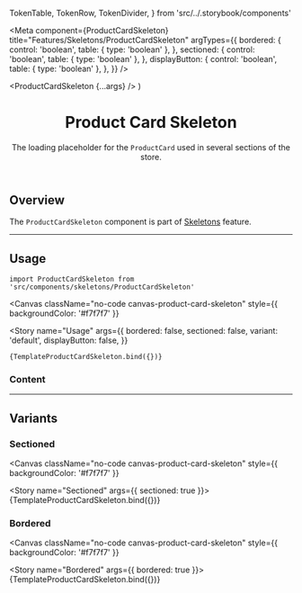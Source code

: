   TokenTable,
  TokenRow,
  TokenDivider,
} from 'src/../.storybook/components'

<Meta
  component={ProductCardSkeleton}
  title="Features/Skeletons/ProductCardSkeleton"
  argTypes={{
    bordered: {
      control: 'boolean',
      table: { type: 'boolean' },
    },
    sectioned: {
      control: 'boolean',
      table: { type: 'boolean' },
    },
    displayButton: {
      control: 'boolean',
      table: { type: 'boolean' },
    },
  }}
/>

  <ProductCardSkeleton {...args} />
)

<header>

# Product Card Skeleton

The loading placeholder for the <code>ProductCard</code> used in several sections of the store.

</header>

## Overview

The `ProductCardSkeleton` component is part of [Skeletons](?path=/docs/features-skeletons-overview--page) feature.

---

## Usage

`import ProductCardSkeleton from 'src/components/skeletons/ProductCardSkeleton'`

<Canvas
  className="no-code canvas-product-card-skeleton"
  style={{ backgroundColor: '#f7f7f7' }}
>
  <Story
    name="Usage"
    args={{
      bordered: false,
      sectioned: false,
      variant: 'default',
      displayButton: false,
    }}
  >
    {TemplateProductCardSkeleton.bind({})}
  </Story>
</Canvas>

<ArgsTable story="Usage" />

<TokenTable>
  <TokenRow token="--fs-product-card-skeleton-min-width-mobile" value="14vw" />
  <TokenRow
    token="--fs-product-card-skeleton-min-width-desktop"
    value="12rem"
  />
  <TokenRow
    token="--fs-product-card-skeleton-padding"
    value="var(--fs-spacing-1) var(--fs-spacing-1) var(--fs-spacing-2)"
  />
  <TokenRow
    token="--fs-product-card-skeleton-border-width"
    value="var(--fs-border-width)"
  />
  <TokenRow
    token="--fs-product-card-skeleton-border-color"
    value="transparent"
  />
  <TokenRow
    token="--fs-product-card-skeleton-border-radius"
    value="var(--fs-border-radius)"
  />
</TokenTable>

### Content

<TokenTable>
  <TokenRow token="--fs-product-card-skeleton-content-height" value="20%" />
  <TokenRow
    token="--fs-product-card-skeleton-content-margin-top"
    value="var(--fs-spacing-2)"
  />
  <TokenRow
    token="--fs-product-card-skeleton-content-button-margin-top"
    value="var(--fs-spacing-4)"
  />
  <TokenRow
    token="--fs-product-card-skeleton-content-text-margin-bottom"
    value="var(--fs-product-card-skeleton-content-margin-top)"
  />
  <TokenRow
    token="--fs-product-card-skeleton-content-badge-min-height"
    value="var(--fs-spacing-5)"
  />
  <TokenRow
    token="--fs-product-card-skeleton-content-badge-margin-top"
    value="var(--fs-product-card-skeleton-content-text-margin-top)"
  />
  <TokenRow
    token="--fs-product-card-skeleton-content-badge-max-width"
    value="var(--fs-product-card-skeleton-content-height)"
  />
  <TokenRow
    token="--fs-product-card-skeleton-content-badge-min-width-mobile"
    value="30%"
  />
  <TokenRow
    token="--fs-product-card-skeleton-content-badge-min-width-tablet"
    value="var(--fs-product-card-skeleton-content-height)"
  />
</TokenTable>

---

## Variants

### Sectioned

<Canvas
  className="no-code canvas-product-card-skeleton"
  style={{ backgroundColor: '#f7f7f7' }}
>
  <Story name="Sectioned" args={{ sectioned: true }}>
    {TemplateProductCardSkeleton.bind({})}
  </Story>
</Canvas>

<TokenTable>
  <TokenRow
    token="--fs-product-card-skeleton-sectioned-image-min-width"
    value="13rem"
  />
  <TokenRow
    token="--fs-product-card-skeleton-sectioned-image-height"
    value="var(--fs-product-card-skeleton-image-height-desktop)"
  />
</TokenTable>

### Bordered

<Canvas
  className="no-code canvas-product-card-skeleton"
  style={{ backgroundColor: '#f7f7f7' }}
>
  <Story name="Bordered" args={{ bordered: true }}>
    {TemplateProductCardSkeleton.bind({})}
  </Story>
</Canvas>

<TokenTable>
  <TokenRow token="--fs-product-card-skeleton-bordered-mobile" value="none" />
  <TokenRow
    token="--fs-product-card-skeleton-bordered-desktop"
    value="var(--fs-border-width) solid var(--fs-border-color-light)"
  />
</TokenTable>
